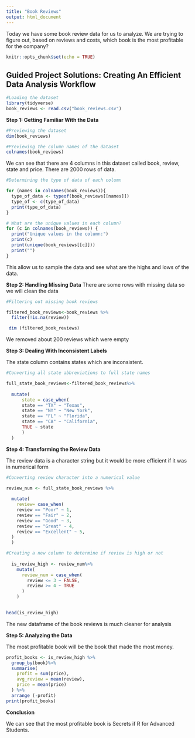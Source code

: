 ```yaml
---
title: "Book Reviews"
output: html_document
---
```

Today we have some book review data for us to analyze. We are trying to figure out, based on reviews and costs, which book is the most profitable for the company?

```r
knitr::opts_chunk$set(echo = TRUE)
```

## Guided Project Solutions: Creating An Efficient Data Analysis Workflow


```r
#Loading the dataset
library(tidyverse)
book_reviews <- read.csv("book_reviews.csv")
```

**Step 1: Getting Familiar With the Data** 

```r
#Previewing the dataset
dim(book_reviews)
```
```r
#Previewing the column names of the dataset
colnames(book_reviews)
```
We can see that there are 4 columns in this dataset called book, review, state and price. There are 2000 rows of data. 

```r
#Determining the type of data of each column

for (names in colnames(book_reviews)){
  type_of_data <- typeof(book_reviews[[names]])
  type_of <- c(type_of_data)
  print(type_of_data)
}

```
```r

# What are the unique values in each column?
for (c in colnames(book_reviews)) {
  print("Unique values in the column:")
  print(c)
  print(unique(book_reviews[[c]]))
  print("")
}
```
This allow us to sample the data and see what are the highs and lows of the data.

**Step 2: Handling Missing Data**
There are some rows with missing data so we will clean the data 
```r
#Filtering out missing book reviews

filtered_book_reviews<-book_reviews %>%
  filter(!is.na(review))

 dim (filtered_book_reviews)
```
We removed about 200 reviews which were empty

**Step 3: Dealing With Inconsistent Labels**

The state column contains states which are inconsistent. 

```r
#Converting all state abbreviations to full state names

full_state_book_reviews<-filtered_book_reviews%>%
  
  mutate(
      state = case_when(
      state == "TX" ~ "Texas",
      state == "NY" ~ "New York",
      state == "FL" ~ "Florida",
      state == "CA" ~ "California",
      TRUE ~ state
      )
  )
```

**Step 4: Transforming the Review Data**

The review data is a character string but it would be more efficient if it was in numerical form

```r
#Converting review character into a numerical value 

review_num <- full_state_book_reviews %>%
  
  mutate(
    review= case_when(
    review == "Poor" ~ 1,
    review == "Fair" ~ 2,
    review == "Good" ~ 3,
    review == "Great" ~ 4,
    review == "Excellent" ~ 5,
  )
  ) 

```

```r
#Creating a new column to determine if review is high or not
  
  is_review_high <- review_num%>%
    mutate(
      review_num = case_when(
        review <= 3 ~ FALSE,
        review >= 4 ~ TRUE
      )
    )
  
```

```r
head(is_review_high)
```
The new dataframe of the book reviews is much cleaner for analysis

**Step 5: Analyzing the Data**

The most profitable book will be the book that made the most money. 

```r

profit_books <- is_review_high %>%
  group_by(book)%>%
  summarise(
    profit = sum(price),
    avg_review = mean(review),
    price = mean(price)
  ) %>%
  arrange (-profit)
print(profit_books)
```
**Conclusion**

We can see that the most profitable book is Secrets if R for Advanced Students. 
